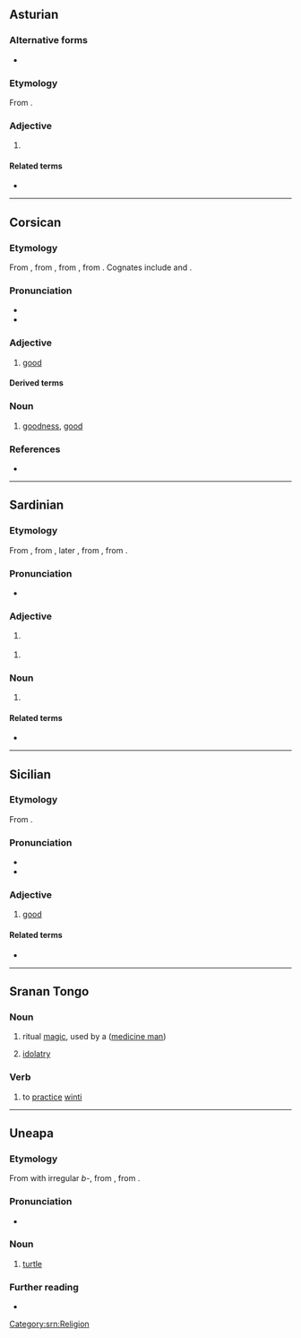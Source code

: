 ==Asturian==

===Alternative forms===
* {{l|ast|buenu}}

===Etymology===
From {{der|ast|la|bonus}}.

===Adjective===
{{ast-adj|bon}}

# {{l|en|good}} {{gloss|acting in the interest of good; ethical good intentions}}

====Related terms====
* {{l|ast|bondá}}

----

==Corsican==

===Etymology===
From {{inh|co|la|bonus}}, from {{inh|co|itc-ola|-}} {{m|la|duonus}}, from {{inh|co|itc-pro|*dwe-nos}}, from {{der|co|ine-pro|*dew-}}. Cognates include {{cog|it|buono}} and {{cog|fr|bon}}.

===Pronunciation===
* {{IPA|co|/ˈbɔnu/}}
* {{hyph|co|bo|nu}}

===Adjective===
{{co-adj|bon|a|e|i}}

# [[good]]

====Derived terms====
{{col4|co
|bonghjornu}}

===Noun===
{{co-noun|bon|m|u|pl=-}}

# [[goodness]], [[good]]

===References===
* {{R:INFCOR}}

----

==Sardinian==

===Etymology===
From {{inh|sc|la|bonus}}, from {{inh|sc|itc-ola|duenos}}, later {{m|itc-ola|duonus}}, from {{inh|sc|itc-pro|*dwenos}}, from {{der|sc|ine-pro|*dew-||to show favor, revere}}.

===Pronunciation===
* {{IPA|sc|/ˈbonu/}}

===Adjective===
{{sc-adj|bon|u|os}}

# {{lb|sc|Logudorese}} {{l|en|good}}

{{sc-adj|bon|u|us}}

# {{lb|sc|Campidanese}} {{l|en|good}}

===Noun===
{{sc-noun|m|~}}

# {{lb|sc|Logudorese|Campidanese}} {{l|en|goodness}}

====Related terms====
* {{l|sc|bene}}

----

==Sicilian==

===Etymology===
From {{inh|scn|la|bonus}}.

===Pronunciation===
* {{IPA|scn|/ˈbɔ.nu/}}
* {{hyphenation|scn|bò|nu}}

===Adjective===
{{scn-adj|bon|u|a|i}}

# [[good]]

====Related terms====
* {{l|scn|beni}}

----

==Sranan Tongo==

===Noun===
{{head|srn|noun}}

# ritual [[magic]], used by a {{m|srn|bonuman}} ([[medicine man]])
# {{lb|srn|religion}} [[idolatry]]
#: {{syn|srn|afkodrei}}

===Verb===
{{head|srn|verb}}

# {{lb|srn|religion}} to [[practice]] [[winti]]

[[Category:srn:Religion]]

----

==Uneapa==

===Etymology===
From {{inh|bbn|poz-oce-pro|*poñu}} with irregular ''b-'', from {{inh|bbn|poz-pro|*pəñu}}, from {{inh|bbn|map-pro|*pəñu}}.

===Pronunciation===
* {{IPA|bbn|/bonu/}}

===Noun===
{{head|bbn|noun}}

# [[turtle]]

===Further reading===
* {{R:poz-oce:Ross 1988}}